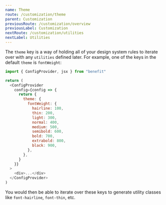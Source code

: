 ```yaml
---
name: Theme
route: /customization/theme
parent: Customization
previousRoute: /customization/overview
previousLabel: Customization
nextRoute: /customization/utilities
nextLabel: Utilities
---
```


The `theme` key is a way of holding all of your design system rules to iterate over with any `utilities` defined later. For example, one of the keys in the default `theme` is `fontWeight`:

```js
import { ConfigProvider, jsx } from "benefit"

return (
  <ConfigProvider
    config={config => {
      return {
        theme: {
          fontWeight: {
            hairline: 100,
            thin: 200,
            light: 300,
            normal: 400,
            medium: 500,
            semibold: 600,
            bold: 700,
            extrabold: 800,
            black: 900,
          },
        },
      }
    }}
  >
    <div>...</div>
  </ConfigProvider>
)
```

You would then be able to iterate over these keys to generate utility classes like `font-hairline`, `font-thin`, etc.
